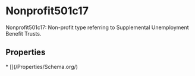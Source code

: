 # Nonprofit501c17

Nonprofit501c17: Non-profit type referring to Supplemental Unemployment Benefit Trusts.

## Properties

<Grid>
* [](/Properties/Schema.org/)

</Grid>

